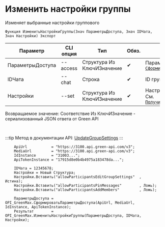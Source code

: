 ﻿---
sidebar_position: 5
description: Изменить настройки группы и другие функции для работы с Green Max в Открытом пакете интеграций - бесплатной open-source библиотеке интеграций для 1С:Предприятие 8, OneScript и CLI
keywords: [1C, 1С, 1С:Предприятие, 1С:Предприятие 8.3, API, Интеграция, Сервисы, Обмен, OneScript, CLI, Green Max]
---


# Изменить настройки группы
 Изменяет выбранные настройки группового



`Функция ИзменитьНастройкиГруппы(Знач ПараметрыДоступа, Знач IDЧата, Знач Настройки) Экспорт`

  | Параметр | CLI опция | Тип | Обяз. | Назначение |
  |-|-|-|-|-|
  | ПараметрыДоступа | --access | Структура Из КлючИЗначение | &#x2714; | Параметры доступа. См. [`СформироватьПараметрыДоступа`](/docs/GreenMax/Account/Form-access-parameters) |
  | IDЧата | --chat | Строка | &#x2714; | ID группового чата |
  | Настройки | --set | Структура Из КлючИЗначение | &#x2714; | Настройки группового чата. См. [`ПолучитьСтруктуруНастроекГруппы`](/docs/GreenMax/Group-management/Get-group-settings-structure) |

  
  Возвращаемое значение:   Соответствие Из КлючИЗначение - сериализованный JSON ответа от Green API

<br/>

:::tip
Метод в документации API: [UpdateGroupSettings](https://green-api.com/v3/docs/api/groups/UpdateGroupSettings/)
:::
<br/>


```bsl title="Пример использования для 1С:Предприятие/OneScript"
    ApiUrl           = "https://3100.api.green-api.com/v3";
    MediaUrl         = "https://3100.api.green-api.com/v3";
    IdInstance       = "31003...";
    ApiTokenInstance = "17915d8e0b4b4975a183478da...";

    IDЧата = 12345678;
    Настройки = Новый Структура;
    Настройки.Вставить("allowParticipantsEditGroupSettings"  , Истина);
    Настройки.Вставить("allowParticipantsPinMessages"        , Ложь);
    Настройки.Вставить("allowParticipantsAddMembers"         , Ложь);

    ПараметрыДоступа = OPI_GreenMax.СформироватьПараметрыДоступа(ApiUrl, MediaUrl, IdInstance, ApiTokenInstance);
    Результат        = OPI_GreenMax.ИзменитьНастройкиГруппы(ПараметрыДоступа, IDЧата, Настройки);
```
    




